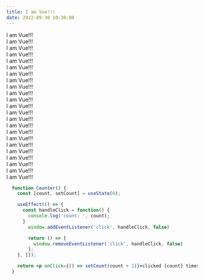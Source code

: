 ```yaml
---
title: I am Vue!!!
date: 2022-09-30 10:30:00
---
```


<Counter />

I am Vue!!!<br/>
I am Vue!!!<br/>
I am Vue!!!<br/>
I am Vue!!!<br/>
I am Vue!!!<br/>
I am Vue!!!<br/>
I am Vue!!!<br/>
I am Vue!!!<br/>
I am Vue!!!<br/>
I am Vue!!!<br/>
I am Vue!!!<br/>
I am Vue!!!<br/>
I am Vue!!!<br/>
I am Vue!!!<br/>
I am Vue!!!<br/>
I am Vue!!!<br/>
I am Vue!!!<br/>
I am Vue!!!<br/>
I am Vue!!!<br/>
I am Vue!!!<br/>
I am Vue!!!<br/>
I am Vue!!!<br/>
I am Vue!!!<br/>
```jsx onlyPreview
  function Counter() {
    const [count, setCount] = useState(0);

    useEffect(() => {
      const handleClick = function() {
        console.log('count: ', count);
      }
        window.addEventListener('click', handleClick, false)

        return () => {
          window.removeEventListener('click', handleClick, false)
        };
    }, []);

    return <p onClick={() => setCount(count + 1)}>clicked {count} times</p>;
  }
```